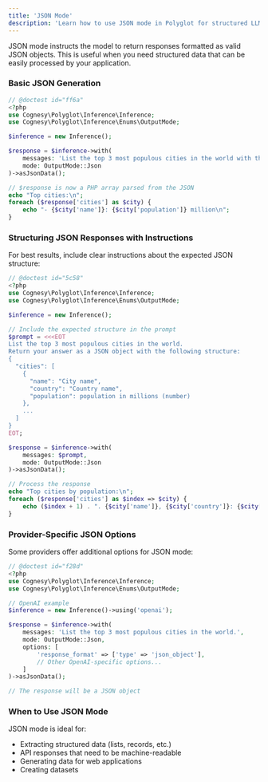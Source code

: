 ```yaml
---
title: 'JSON Mode'
description: 'Learn how to use JSON mode in Polyglot for structured LLM responses.'
---
```


JSON mode instructs the model to return responses formatted as valid JSON objects. This is useful when you need structured data that can be easily processed by your application.

### Basic JSON Generation

```php
// @doctest id="ff6a"
<?php
use Cognesy\Polyglot\Inference\Inference;
use Cognesy\Polyglot\Inference\Enums\OutputMode;

$inference = new Inference();

$response = $inference->with(
    messages: 'List the top 3 most populous cities in the world with their populations.',
    mode: OutputMode::Json
)->asJsonData();

// $response is now a PHP array parsed from the JSON
echo "Top cities:\n";
foreach ($response['cities'] as $city) {
    echo "- {$city['name']}: {$city['population']} million\n";
}
```

### Structuring JSON Responses with Instructions

For best results, include clear instructions about the expected JSON structure:

```php
// @doctest id="5c58"
<?php
use Cognesy\Polyglot\Inference\Inference;
use Cognesy\Polyglot\Inference\Enums\OutputMode;

$inference = new Inference();

// Include the expected structure in the prompt
$prompt = <<<EOT
List the top 3 most populous cities in the world.
Return your answer as a JSON object with the following structure:
{
  "cities": [
    {
      "name": "City name",
      "country": "Country name",
      "population": population in millions (number)
    },
    ...
  ]
}
EOT;

$response = $inference->with(
    messages: $prompt,
    mode: OutputMode::Json
)->asJsonData();

// Process the response
echo "Top cities by population:\n";
foreach ($response['cities'] as $index => $city) {
    echo ($index + 1) . ". {$city['name']}, {$city['country']}: {$city['population']} million\n";
}
```

### Provider-Specific JSON Options

Some providers offer additional options for JSON mode:

```php
// @doctest id="f28d"
<?php
use Cognesy\Polyglot\Inference\Inference;
use Cognesy\Polyglot\Inference\Enums\OutputMode;

// OpenAI example
$inference = new Inference()->using('openai');

$response = $inference->with(
    messages: 'List the top 3 most populous cities in the world.',
    mode: OutputMode::Json,
    options: [
        'response_format' => ['type' => 'json_object'],
        // Other OpenAI-specific options...
    ]
)->asJsonData();

// The response will be a JSON object
```

### When to Use JSON Mode

JSON mode is ideal for:
- Extracting structured data (lists, records, etc.)
- API responses that need to be machine-readable
- Generating data for web applications
- Creating datasets
